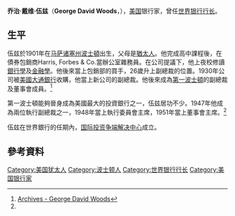 '''乔治·戴维·伍兹'''（'''George David Woods'''，{{bd|1901年||1982年}}），[[美国|美国]]银行家，曾任[[世界银行行长|世界银行行长]]。

==生平==
伍兹於1901年在[[马萨诸塞州|马萨诸塞州]][[波士頓|波士頓]]出生，父母是[[猶太人|猶太人]]。他完成高中課程後，在債券包銷商Harris, Forbes & Co.當辦公室雜務員。在公司提議下，他上夜校修讀[[銀行學|銀行學]]及[[金融學|金融學]]。他後來當上包銷部的買手，26歲升上副總裁的位置。1930年公司被[[美國大通銀行|美國大通銀行]]收購，他當上新公司的副總裁。他後來成為[[第一波士頓|第一波士頓]]的副總裁及董事會成員。<ref name=wb>[http://go.worldbank.org/SY4JPEAC50 Archives - George David Woods]{{Dead link|date=2019年12月 |bot=InternetArchiveBot |fix-attempted=yes }}</ref>

第一波士頓能夠晉身成為美國最大的投資銀行之一，伍兹居功不少。1947年他成為兩位執行副總裁之一，1948年當上執行委員會主席，1951年當上董事會主席。<ref name=wb/>

伍兹在世界銀行的任期內，[[国际投资争端解决中心|国际投资争端解决中心]]成立。

==參考資料==
{{reflist}}

{{start box}}
{{succession box|[[尤金·R·布莱克|尤金·R·布莱克]]|[[罗伯特·S·麦克纳马拉|罗伯特·S·麦克纳马拉]]|[[世界银行行长|世界银行行长]]|1963年－1968年}}
{{end box}}

{{世界银行}}
{{Authority control}}
{{US-bio-stub}}

{{DEFAULTSORT:Woods, George David}}
[[Category:美国犹太人|Category:美国犹太人]]
[[Category:波士顿人|Category:波士顿人]]
[[Category:世界银行行长|Category:世界银行行长]]
[[Category:美国银行家|Category:美国银行家]]